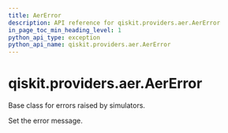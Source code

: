 ```yaml
---
title: AerError
description: API reference for qiskit.providers.aer.AerError
in_page_toc_min_heading_level: 1
python_api_type: exception
python_api_name: qiskit.providers.aer.AerError
---
```


# qiskit.providers.aer.AerError

<Class id="qiskit.providers.aer.AerError" github="https://github.com/qiskit/qiskit-aer/tree/stable/0.10/qiskit/providers/aer/aererror.py" signature="AerError(*message)">
  Base class for errors raised by simulators.

  Set the error message.
</Class>

